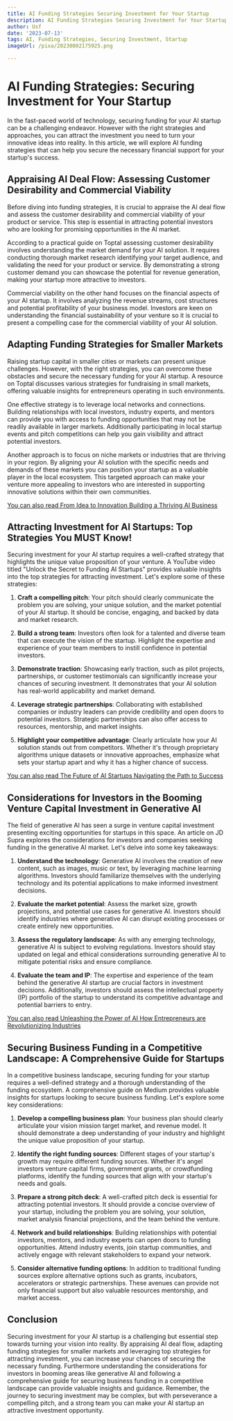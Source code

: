 ```yaml
---
title: AI Funding Strategies Securing Investment for Your Startup
description: AI Funding Strategies Securing Investment for Your Startup
author: Usf
date: '2023-07-13'
tags: AI, Funding Strategies, Securing Investment, Startup
imageUrl: /pixa/20230802175925.png

---
```

# AI Funding Strategies: Securing Investment for Your Startup

In the fast-paced  world of technology, securing funding for your  AI startup  can be a challenging endeavor. However with  the right strategies  and approaches, you can attract the  investment you need to turn your  innovative  ideas  into reality. In this article,  we will explore AI funding strategies that can help you secure the necessary financial support for  your startup's success.

## Appraising AI Deal Flow: Assessing Customer  Desirability and Commercial Viability

Before diving into funding  strategies, it is crucial to appraise the AI  deal flow and assess the customer desirability and commercial viability of your product or service. This step  is essential in attracting potential investors  who are looking  for promising opportunities in  the AI market.

According to a practical guide on Toptal  assessing customer desirability involves understanding the market demand for your AI solution. It requires conducting thorough market research  identifying your target audience, and validating the need for your product or service. By demonstrating a  strong customer demand you can showcase the potential for revenue generation, making your startup more attractive to investors.

Commercial viability on the other hand focuses on  the financial aspects of your AI startup.  It involves analyzing the revenue streams, cost structures and potential profitability of your business model. Investors are keen on understanding the  financial sustainability of your venture so it is crucial  to  present a compelling  case for  the  commercial viability  of your AI solution.

## Adapting Funding Strategies for Smaller Markets

Raising startup capital in smaller cities or markets can present unique  challenges. However, with the right strategies, you can overcome these obstacles and secure the necessary funding for your AI startup. A resource on Toptal discusses various strategies for fundraising  in small markets, offering valuable insights for entrepreneurs operating in such environments.

One effective strategy is to leverage local networks and connections. Building  relationships  with local investors, industry experts,  and mentors  can provide you with access to funding opportunities that may not be readily available in larger markets. Additionally participating in local startup events and pitch competitions can help you gain visibility and  attract  potential investors.

Another approach is to focus on niche markets or  industries  that are thriving in your region. By aligning your AI solution with the specific needs and demands of these markets you can position your startup as a valuable player in the  local  ecosystem.  This targeted approach can make your  venture more appealing to investors who are interested in supporting innovative solutions within their own  communities.

[You can also read From  Idea to Innovation  Building a Thriving AI Business](From%20Idea%20to%20Innovation%20Building%20a%20Thriving%20AI%20Business)


## Attracting Investment for AI Startups:  Top Strategies You MUST Know!

Securing investment for  your AI startup requires a well-crafted strategy that highlights the unique value proposition of your venture. A YouTube video  titled "Unlock the Secret to Funding AI Startups" provides valuable insights into the top strategies for attracting investment. Let's explore some of these strategies:

1. **Craft a compelling pitch**:  Your pitch should clearly communicate the problem you are solving, your unique solution, and the market potential of your AI startup. It should be concise, engaging, and backed by data and market research.

2. **Build a strong team**: Investors often look for a talented and diverse team that can execute the vision of the startup. Highlight the expertise and experience of your team members to instill confidence in potential investors.

3. **Demonstrate traction**: Showcasing early traction, such as pilot projects, partnerships, or customer  testimonials can  significantly increase your chances of securing investment. It  demonstrates that your AI solution has real-world applicability and market demand.

4. **Leverage strategic partnerships**: Collaborating with established companies or industry leaders can provide credibility and open doors to potential investors. Strategic partnerships can also offer access to resources, mentorship, and market insights.

5. **Highlight your competitive advantage**: Clearly articulate how  your AI solution stands out from competitors. Whether it's through proprietary algorithms unique datasets or innovative approaches, emphasize what sets your startup apart and why it  has a  higher chance of success.

[You can also  read The Future of AI Startups Navigating the Path to Success](The%20Future%20of%20AI%20Startups%20Navigating%20the%20Path%20to%20Success)


## Considerations for Investors  in the Booming Venture Capital  Investment in Generative AI

The field of generative  AI has seen  a  surge in venture  capital investment presenting exciting opportunities for startups in this space. An article on JD Supra explores the considerations for investors and companies seeking funding in  the  generative  AI market. Let's delve  into some key  takeaways:

1. **Understand the technology**: Generative AI involves the creation of new content, such as  images, music  or text, by leveraging machine learning algorithms. Investors should familiarize themselves with the underlying technology  and its potential applications to make informed investment decisions.

2. **Evaluate the market potential**: Assess the market size, growth projections,  and potential use cases for generative AI. Investors should identify industries  where  generative AI can disrupt existing processes or create entirely new opportunities.

3. **Assess the regulatory  landscape**: As with any emerging technology, generative AI is subject to evolving regulations. Investors should stay updated on legal and ethical considerations surrounding  generative AI to mitigate potential risks and ensure compliance.

4. **Evaluate the team  and IP**: The expertise and experience of the team behind  the generative AI startup are crucial factors in investment decisions. Additionally, investors should assess the intellectual property (IP) portfolio of the startup to understand its competitive advantage and potential barriers to entry.

[You can also read Unleashing the Power of AI How Entrepreneurs are  Revolutionizing  Industries](Unleashing%20the%20Power%20of%20AI%20How%20Entrepreneurs%20are%20Revolutionizing%20Industries)


## Securing Business Funding in a Competitive  Landscape: A Comprehensive Guide for Startups

In a competitive  business landscape,  securing funding  for  your startup requires a well-defined strategy and  a thorough understanding of the funding ecosystem. A comprehensive guide on Medium provides valuable insights for startups looking  to secure business  funding.  Let's explore some  key considerations:

1.  **Develop a compelling business plan**: Your business plan should clearly articulate your vision mission target market, and revenue model.  It should demonstrate a  deep understanding of your industry and highlight the  unique value proposition of your startup.

2. **Identify the right  funding sources**: Different stages of your startup's growth may require different funding sources. Whether it's angel investors venture capital firms, government grants, or crowdfunding platforms, identify the funding sources that align with your startup's needs and goals.

3. **Prepare a strong  pitch deck**: A well-crafted pitch  deck is essential for attracting potential investors. It should provide  a concise overview of your startup,  including the problem you are solving,  your solution, market analysis financial projections, and the  team behind the venture.

4.  **Network and build relationships**: Building relationships with  potential investors, mentors, and industry experts can open doors  to funding opportunities. Attend  industry events, join startup communities,  and actively  engage with relevant stakeholders to  expand your network.

5. **Consider alternative funding options**: In addition  to traditional funding sources explore alternative options such as grants, incubators, accelerators or strategic partnerships. These avenues can provide not only financial support but also valuable  resources mentorship, and market access.

## Conclusion

Securing investment for your AI startup is a challenging but essential step towards turning your  vision into  reality. By appraising  AI deal flow, adapting funding  strategies for smaller markets and leveraging  top strategies for attracting investment, you can increase your chances of securing the necessary funding. Furthermore  understanding the considerations for investors in booming areas like generative AI and following  a comprehensive guide for securing business funding  in a competitive landscape can  provide valuable insights and  guidance. Remember, the journey to securing investment may be complex, but with  perseverance a compelling pitch, and a strong team  you can make your AI startup an attractive investment opportunity.
